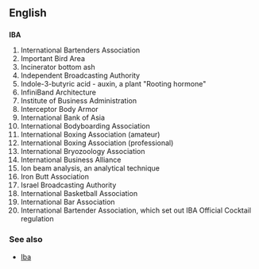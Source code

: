 {{wikipedia}}
==English==

==={{initialism}}===
'''IBA'''

# International Bartenders Association
# Important Bird Area
# Incinerator bottom ash
# Independent Broadcasting Authority
# Indole-3-butyric acid - auxin, a plant "Rooting hormone"
# InfiniBand Architecture
# Institute of Business Administration
# Interceptor Body Armor
# International Bank of Asia
# International Bodyboarding Association
# International Boxing Association (amateur)
# International Boxing Association (professional)
# International Bryozoology Association
# International Business Alliance
# Ion beam analysis, an analytical technique
# Iron Butt Association
# Israel Broadcasting Authority
# International Basketball Association
# International Bar Association
# International Bartender Association, which set out IBA Official Cocktail regulation

===See also===
* [[Iba]]
{{anagrams:en/abi}}
